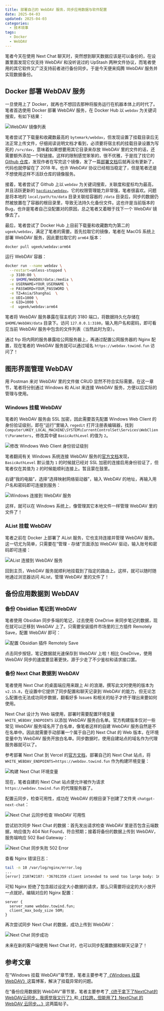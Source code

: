 ```yaml
---
title: 部署自己的 WebDAV 服务，同步应用数据与软件配置
date: 2025-04-03
updated: 2025-04-03
categories:
  - 技术琐事
tags:
  - Docker
  - WebDAV
---
```


笔者今天在使用 Next Chat 聊天时，突然想到聊天数据应该是可以备份的，在设置里面发现它仅支持 WebDAV 和没听说过的 UpStash 两种文件协议，而笔者使用的其它软件又广泛支持前者进行备份同步。于是今天便来捣腾 WebDAV 服务并实现数据备份。

## Docker 部署 WebDAV 服务

一旦使用上了 Docker，就再也不想回去那种将服务运行在机器本体上的时代了。笔者首选使用 Docker 部署 WebDAV 服务，在 Docker Hub 以 `webdav` 为关键词搜索，有如下结果：

![WebDAV 镜像列表](./private-webdav/docker-hub-webdav.png)

笔者尝试了下载量和收藏数最高的 `bytemark/webdav`，但发现设置了挂载目录后无法正常上传文件，仔细阅读说明文档才看到，必须要将宿主机的挂载目录设置为写死的 `/srv/dav`，意味着如果想要用其它目录来存放 WebDAV 里的文件的话，还需要额外添加一个软链接。这样的限制感觉笨笨的，很不优雅，于是找了找它的 [Github 仓库](https://github.com/BytemarkHosting/docker-webdav)，发现作者在写完这个镜像，发了一篇[部署文档](https://docs.bytemark.co.uk/article/run-your-own-webdav-server-with-docker/)后就再没有更新了，代码也就停留在了 2018 年。也许 WebDAV 协议已经相当稳定了，但是笔者还是不想使用这样不活跃仓库的镜像服务。

接着，笔者尝试了 Github 上以 `webdav` 为关键词搜索，关联度和星标均为最高，并且活跃更新的 [`hacdias/webdav`](https://github.com/hacdias/webdav)。它的权限管理能力非常强，笔者很喜欢。问题是将本地的 `local/path/to/data` 目录关联给容器的 `/data` 目录后，同步的数据仍然被放置在了容器的根目录里，导致无法持久化备份文件。这也许是当前版本的 Bug，也许是笔者自己没配置对的原因，总之笔者又着眼于找下一个 WebDAV 镜像去了。

最后，笔者尝试了 Docker Hub 上目前下载量和收藏数均为第二的 `ugeek/webdav`，满足了笔者的需要。首先拉取它的镜像，笔者在 MacOS 系统上部署 WebDAV 服务，因此要拉取它的 `arm64` 版本：

```bash
docker pull ugeek/webdav:arm64
```

运行 WebDAV 容器：

```bash
docker run --name webdav \
  --restart=unless-stopped \
  -p 3180:80 \
  -v $HOME/WebDAV/data:/media \
  -e USERNAME=YOUR_USERNAME \
  -e PASSWORD=YOUR_PASSWORD \
  -e TZ=Asia/Shanghai  \
  -e UDI=1000 \
  -e GID=1000 \
  -d  ugeek/webdav:arm64
```

笔者将 WebDAV 服务暴露在宿主机的 3180 端口，将数据持久化存储在 `$HOME/WebDAV/data` 目录下。访问 `127.0.0.1:3180`，输入用户名和密码，即可看见当前 WebDAV 服务中包含的文件列表（当然此时为空）。

通过 frp 将内网的服务暴露给公网服务器上，再通过配置公网服务器的 Nginx 配置，现在笔者的 WebDAV 服务就可以通过域名 `https://webdav.towind.fun` 访问了！

## 图形界面管理 WebDAV

用 Postman 来对 WebDAV 里的文件做 CRUD 显然不符合实际需要。在这一章节，笔者将分别通过 Windows 和 AList 来连接 WebDAV 服务，方便以后实际的管理与使用。

### Windows 挂载 WebDAV

笔者的 WebDAV 服务由 SSL 加密，因此需要首先配置 Windows Web Client 的身份验证级别，即在“运行”里输入 `regedit` 打开注册表编辑器，找到 `Computer\HKEY_LOCAL_MACHINE\SYSTEM\CurrentControlSet\Services\WebClient\Parameters`，修改其中键 `BasicAuthLevel` 的值为 `2`。

![修改 Windows Web Client 身份验证级别](./private-webdav/windows-webdav-auth-level.png)

笔者翻阅有关 Windows 系统连接 WebDAV 服务的[官方文档](https://learn.microsoft.com/zh-cn/iis/publish/using-webdav/using-the-webdav-redirector#webdav-redirector-registry-settings)发现，`BasicAuthLevel` 默认值为 `1` 的时候就已经对 SSL 加密的连接启用身份验证了，但笔者仅在其值为 `2` 的时候能顺利连接上。暂且蒙在鼓里。

右键“我的电脑”，选择“选择映射网络驱动器”，输入 WebDAV 的地址，再输入用户名和密码即可连接到服务：

![Windows 连接到 WebDAV 服务](./private-webdav/windows-webdav-connect.png)

这样，就可以在 Windows 系统上，像管理其它本地文件一样管理 WebDAV 里的文件了！

### AList 挂载 WebDAV

笔者之前在 Docker 上部署了 AList 服务，它也支持连接并管理 WebDAV 服务。这一切尤为简单，只需要在“管理 - 存储”页面添加 WebDAV 驱动，输入账号和密码即可连接：

![AList 连接到 WebDAV 服务](./private-webdav/alist-webdav-connect.png)

回到主页，WebDAV 服务就顺利地挂载到了指定的路由上。这样，就可以随时随地通过浏览器访问 AList，管理 WebDAV 里的文件了！

## 备份应用数据到 WebDAV

### 备份 Obsidian 笔记到 WebDAV

笔者使用 Obsidian 同步多端的笔记，过去使用 OneDrive 来同步笔记的数据，现在就可以迁移到 WebDAV 上了。只需要安装插件市场里的三方插件 Remotely Save，配置 WebDAV 即可：

![配置 Obsidian 插件 Remotely Save](./private-webdav/webdav-sync-obsidian.png)

点击同步按钮，笔记数据就光速保存到 WebDAV 上啦！相比 OneDrive，使用 WebDAV 同步的速度要显著更快，源于少走了不少鉴权和请求接口罢。

### 备份 Next Chat 数据到 WebDAV

笔者使用 Next Chat 的桌面端应用来跟上 AI 的浪潮，撰写此文时使用的版本为 `v2.15.8`，在设置中它提供了同步配置和聊天记录到 WebDAV 的能力，但无论怎么配置也无法成功同步数据，翻看好多 Issues 和相关的帖子才终于理出来要如何使用。

Next Chat 设计为 Web 端使用，部署时需要配置环境变量 `WHITE_WEBDAV_ENDPOINTS` 以添加 WebDAV 服务白名单。官方构建版本仅对一些常见 WebDAV 服务域名开了白名单，像笔者这样的自建 WebDAV 服务自然是不在名单中。因此就需要手动部署一个属于自己的 Next Chat 的 Web 版本，在环境变量中为 WebDAV 服务开放白名单。同步数据时，使用自建站点的域名作为代理服务器就可以了。

参考部署 Next Chat 到 Vercel 的[官方文档](https://github.com/ChatGPTNextWeb/NextChat/blob/48469bd8ca4b29d40db0ade61b57f9be6f601e01/docs/vercel-cn.md)，部署自己的 Next Chat 站点，将 `WHITE_WEBDAV_ENDPOINTS=https://webdav.towind.fun` 作为构建环境变量：

![构建 Next Chat 环境变量](./private-webdav/next-chat-vercel-env.png)

现在，笔者自建的 Next Chat 站点便允许被作为请求 `https://webdav.towind.fun` 的代理服务器了。

配置云同步，检查可用性，成功在 WebDAV 的根目录下创建了文件夹 `chatgpt-next-chat`：

![Next Chat 云同步检查 WebDAV 可用性](./private-webdav/next-chat-check-connection.png)

尝试初次同步 Next Chat 的数据：首先发出请求检查 WebDAV 里是否包含云端数据，响应值为 404 Not Found，符合预期；接着将备份的数据上传到 WebDAV，服务端响应 502 Bad Gateway：

![Next Chat 同步失败 502 Error](./private-webdav/webdav-sync-next-chat-failed.png)

查看 Nginx 错误日志：

```bash
tail -n 10 /var/log/nginx/error.log
...
[error] 2107#2107: *36701359 client intended to send too large body: 1663429 bytes, client: xxx.xx.xxx.xxx, server: webdav.towind.fun, request: "PUT /chatgpt-next-web/backup.json HTTP/2.0", host: "webdav.towind.fun"
```

可知 Nginx 拒绝了包含超过设定大小数据的请求，那么只需要将设定的大小放开一点就好。编辑对应的 Nginx 配置：

```nginx
server {
  server_name webdav.towind.fun;
  client_max_body_size 50M;
}
```

再次尝试同步 Next Chat 的数据，成功上传到 WebDAV：

![Next Chat 同步成功](./private-webdav/webdav-backup-next-chat.png)

未来在新的客户端使用 Next Chat 时，也可以同步配置数据和聊天记录了！

## 参考文章

在“Windows 挂载 WebDAV”章节里，笔者主要参考了[《Windows 挂载 WebDAV》](https://www.expoli.tech/articles/2020/12/30/1609327097930#00ecc29c1a7b4cb783cfa61ba925073e)这篇博客，解决了挂载异常的问题。

在“备份应用数据到 WebDAV”章节里，笔者主要参考了[《终于拿下了NextChat的WebDAV云同步，我感觉我又行了》](https://linux.do/t/topic/373723)和[《【拉跨，但能用了】NextChat 的 WebDAV 云同步。。》](https://linux.do/t/topic/328163)这两篇帖子。
